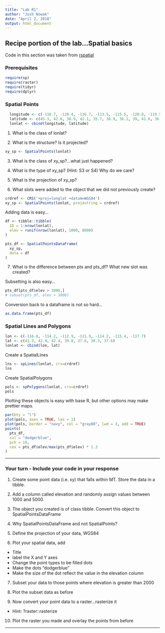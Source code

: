 ```yaml
---
title: "Lab R1"
author: "Josh Nowak"
date: "April 2, 2018"
output: html_document
---
```


##  Recipe portion of the lab...Spatial basics

Code in this section was taken from [rspatial](http://www.rspatial.org/spatial/rst/3-vectordata.html)

### Prerequisites
```r

require(sp)
require(raster)
require(tidyr)
require(dplyr)

```

###  Spatial Points
```r
  longitude <- c(-116.7, -120.4, -116.7, -113.5, -115.5, -120.8, -119.5, -113.7, -113.7, -110.7)
  latitude <- c(45.3, 42.6, 38.9, 42.1, 35.7, 38.9, 36.2, 39, 41.6, 36.9)
  lonlat <- cbind(longitude, latitude)
```

1) What is the class of lonlat?

2) What is the structure?  Is it projected?


```r
xy_sp <- SpatialPoints(lonlat)

```

3) What is the class of xy_sp?...what just happened?

4) What is the type of xy_sp? (Hint: S3 or S4)  Why do we care?

5) What is the projection of xy_sp?

6) What slots were added to the object that we did not previously create?

```r
crdref <- CRS('+proj=longlat +datum=WGS84')
xy_sp <- SpatialPoints(lonlat, proj4string = crdref)
```

Adding data is easy...

```r
df <- tibble::tibble(
  ID = 1:nrow(lonlat),
  elev = runif(nrow(lonlat), 1000, 8000)
)

pts_df <- SpatialPointsDataFrame(
  xy_sp,
  data = df
)
```

7) What is the difference between pts and pts_df?  What new slot was created?

Subsetting is also easy...

```r
pts_df[pts_df$elev > 3000,]
# subset(pts_df, elev > 3000)
```

Conversion back to a dataframe is not so hard...
```r
as.data.frame(pts_df)
```


### Spatial Lines and Polygons

```r
lon <- c(-116.8, -114.2, -112.9, -111.9, -114.2, -115.4, -117.7)
lat <- c(41.3, 42.9, 42.4, 39.8, 37.6, 38.3, 37.6)
lonlat <- cbind(lon, lat)
```

Create a SpatialLines
```r
lns <- spLines(lonlat, crs=crdref)
lns
```

Create SpatialPolygons
```r
pols <- spPolygons(lonlat, crs=crdref)
pols
```

Plotting these objects is easy with base R, but other options may make prettier 
maps.

```r
par(bty = "l")
plot(pols, axes = TRUE, las = 1)
plot(pols, border = "navy", col = "gray80", lwd = 3, add = TRUE)
points(
  pts_df, 
  col = "dodgerblue", 
  pch = 19, 
  cex = pts_df$elev/max(pts_df$elev) * 1.3
)
```


***

### Your turn - Include your code in your response

1) Create some point data (i.e. xy) that falls within MT.  Store the data in a tibble.

2) Add a column called elevation and randomly assign values between 1000 and 5000.

3) The object you created is of class tibble.  Convert this object to SpatialPointsDataFrame

4) Why SpatialPointsDataFrame and not SpatialPoints?

5) Define the projection of your data, WGS84

6) Plot your spatial data, add
  - Title
  - label the X and Y axes
  - Change the point types to be filled dots
  - Make the dots "dodgerblue"
  - Make the size of the dot reflect the value in the elevation column

7) Subset your data to those points where elevation is greater than 2000

8) Plot the subset data as before

9) Now convert your point data to a raster...rasterize it
  - Hint: ?raster::rasterize

10) Plot the raster you made and overlay the points from before

***

